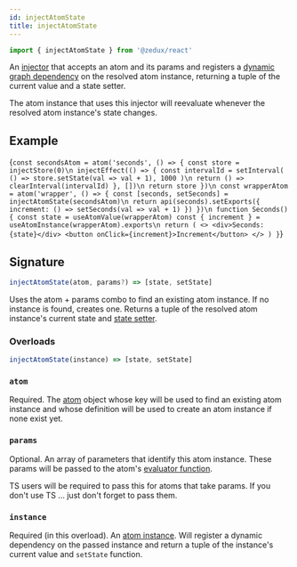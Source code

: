 ```yaml
---
id: injectAtomState
title: injectAtomState
---
```



```ts
import { injectAtomState } from '@zedux/react'
```

An [injector](../glossary#injector) that accepts an atom and its params and registers a [dynamic graph dependency](../glossary#dynamic-graph-dependency) on the resolved atom instance, returning a tuple of the current value and a state setter.

The atom instance that uses this injector will reevaluate whenever the resolved atom instance's state changes.

## Example

<LiveEditor ecosystemId="injectAtomState/example" resultVar="Seconds">{`
const secondsAtom = atom('seconds', () => {
  const store = injectStore(0)\n
  injectEffect(() => {
    const intervalId = setInterval(
      () => store.setState(val => val + 1),
      1000
    )\n
    return () => clearInterval(intervalId)
  }, [])\n
  return store
})\n
const wrapperAtom = atom('wrapper', () => {
  const [seconds, setSeconds] = injectAtomState(secondsAtom)\n
  return api(seconds).setExports({
    increment: () => setSeconds(val => val + 1)
  })
})\n
function Seconds() {
  const state = useAtomValue(wrapperAtom)
  const { increment } = useAtomInstance(wrapperAtom).exports\n
  return (
    <>
      <div>Seconds: {state}</div>
      <button onClick={increment}>Increment</button>
    </>
  )
}
`}</LiveEditor>

## Signature

```ts
injectAtomState(atom, params?) => [state, setState]
```

Uses the atom + params combo to find an existing atom instance. If no instance is found, creates one. Returns a tuple of the resolved atom instance's current state and [state setter](../classes/AtomInstance#setstate).

### Overloads

```ts
injectAtomState(instance) => [state, setState]
```

### `atom`

Required. The [atom](../classes/Atom) object whose key will be used to find an existing atom instance and whose definition will be used to create an atom instance if none exist yet.

### `params`

Optional. An array of parameters that identify this atom instance. These params will be passed to the atom's [evaluator function](../glossary#evaluator).

TS users will be required to pass this for atoms that take params. If you don't use TS ... just don't forget to pass them.

### `instance`

Required (in this overload). An [atom instance](../classes/AtomInstance). Will register a dynamic dependency on the passed instance and return a tuple of the instance's current value and `setState` function.
